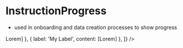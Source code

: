 
<Meta title="Basic/InstructionProgress" component={InstructionProgress} />

# InstructionProgress

-   used in onboarding and data creation processes to show progress

<Story name="InstructionProgress">
    <InstructionProgress
        currentIndex={0}
        instructions={[
            { label: 'My Label', content: [<Heading>Lorem</Heading>] },
            { label: 'My Label', content: [<Heading>Lorem</Heading>] },
        ]}
    />
</Story>
